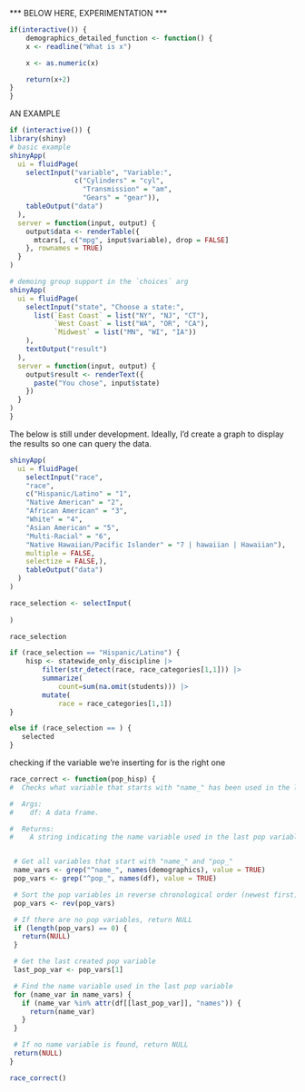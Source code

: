

*** BELOW HERE, EXPERIMENTATION ***
```r
if(interactive()) {
    demographics_detailed_function <- function() {
    x <- readline("What is x")

    x <- as.numeric(x)

    return(x+2)
}   
}


```

AN EXAMPLE
```r
if (interactive()) {
library(shiny)
# basic example
shinyApp(
  ui = fluidPage(
    selectInput("variable", "Variable:",
                c("Cylinders" = "cyl",
                  "Transmission" = "am",
                  "Gears" = "gear")),
    tableOutput("data")
  ),
  server = function(input, output) {
    output$data <- renderTable({
      mtcars[, c("mpg", input$variable), drop = FALSE]
    }, rownames = TRUE)
  }
)

# demoing group support in the `choices` arg
shinyApp(
  ui = fluidPage(
    selectInput("state", "Choose a state:",
      list(`East Coast` = list("NY", "NJ", "CT"),
           `West Coast` = list("WA", "OR", "CA"),
           `Midwest` = list("MN", "WI", "IA"))
    ),
    textOutput("result")
  ),
  server = function(input, output) {
    output$result <- renderText({
      paste("You chose", input$state)
    })
  }
)
}
```

The below is still under development. Ideally, I'd create a graph to display the results so one can query the data.
```r
shinyApp(
  ui = fluidPage(
    selectInput("race",
    "race",
    c("Hispanic/Latino" = "1", 
    "Native American" = "2", 
    "African American" = "3", 
    "White" = "4", 
    "Asian American" = "5", 
    "Multi-Racial" = "6", 
    "Native Hawaiian/Pacific Islander" = "7 | hawaiian | Hawaiian"),
    multiple = FALSE,
    selectize = FALSE,),
    tableOutput("data")
  )
)

race_selection <- selectInput(
    
)

race_selection

if (race_selection == "Hispanic/Latino") {
    hisp <- statewide_only_discipline |> 
        filter(str_detect(race, race_categories[1,1])) |> 
        summarize(
            count=sum(na.omit(students))) |> 
        mutate(
            race = race_categories[1,1])
}

else if (race_selection == ) {
   selected
}

```

checking if the variable we're inserting for is the right one
```r
race_correct <- function(pop_hisp) {
#  Checks what variable that starts with "name_" has been used in the last created variable that starts with "pop_".

#  Args:
#    df: A data frame.

#  Returns:
#    A string indicating the name variable used in the last pop variable, or NULL if no pop variable has been created yet.


 # Get all variables that start with "name_" and "pop_"
 name_vars <- grep("^name_", names(demographics), value = TRUE)
 pop_vars <- grep("^pop_", names(df), value = TRUE)

 # Sort the pop variables in reverse chronological order (newest first)
 pop_vars <- rev(pop_vars)

 # If there are no pop variables, return NULL
 if (length(pop_vars) == 0) {
   return(NULL)
 }

 # Get the last created pop variable
 last_pop_var <- pop_vars[1]

 # Find the name variable used in the last pop variable
 for (name_var in name_vars) {
   if (name_var %in% attr(df[[last_pop_var]], "names")) {
     return(name_var)
   }
 }

 # If no name variable is found, return NULL
 return(NULL)
}

race_correct()
```